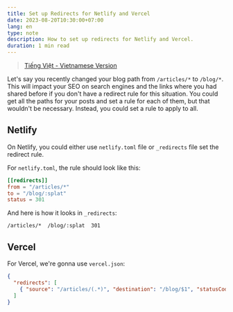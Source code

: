 ```yaml
---
title: Set up Redirects for Netlify and Vercel
date: 2023-08-20T10:30:00+07:00
lang: en
type: note
description: How to set up redirects for Netlify and Vercel.
duration: 1 min read
---
```


> [Tiếng Việt - Vietnamese Version](/posts/notes/set-up-redirect-netlify-vercel-vi)

Let's say you recently changed your blog path from `/articles/*` to `/blog/*`. This will impact your SEO on search engines and the links where you had shared before if you don't have a redirect rule for this situation. You could get all the paths for your posts and set a rule for each of them, but that wouldn't be necessary. Instead, you could set a rule to apply to all.

## Netlify

On Netlify, you could either use `netlify.toml` file or `_redirects` file set the redirect rule.

For `netlify.toml`, the rule should look like this:

```toml
[[redirects]]
from = "/articles/*"
to = "/blog/:splat"
status = 301
```

And here is how it looks in `_redirects`:

```
/articles/*  /blog/:splat  301
```

## Vercel

For Vercel, we're gonna use `vercel.json`:

```json
{
  "redirects": [
    { "source": "/articles/(.*)", "destination": "/blog/$1", "statusCode": 301 }
  ]
}
```
